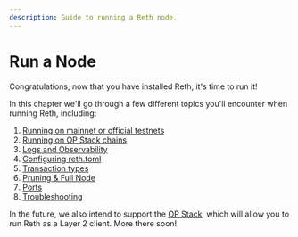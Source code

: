 ```yaml
---
description: Guide to running a Reth node.
---
```


# Run a Node

Congratulations, now that you have installed Reth, it's time to run it!

In this chapter we'll go through a few different topics you'll encounter when running Reth, including:

1. [Running on mainnet or official testnets](./mainnet)
1. [Running on OP Stack chains](./optimism)
1. [Logs and Observability](./observability)
1. [Configuring reth.toml](./config)
1. [Transaction types](./transactions)
1. [Pruning & Full Node](./pruning)
1. [Ports](./ports)
1. [Troubleshooting](./troubleshooting)

In the future, we also intend to support the [OP Stack](https://docs.optimism.io/get-started/superchain), which will allow you to run Reth as a Layer 2 client. More there soon!
